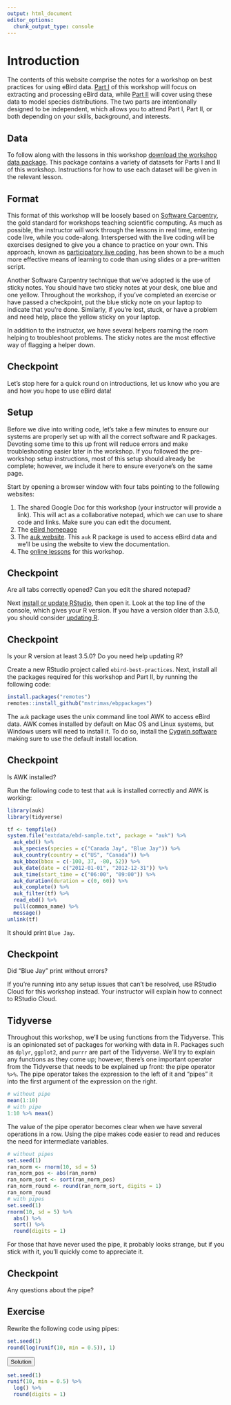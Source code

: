 ```yaml
---
output: html_document
editor_options: 
  chunk_output_type: console
---
```


# Introduction {#intro}

The contents of this website comprise the notes for a workshop on best practices for using eBird data. [Part I](#ebird-intro) of this workshop will focus on extracting and processing eBird data, while [Part II](#model-intro) will cover using these data to model species distributions. The two parts are intentionally designed to be independent, which allows you to attend Part I, Part II, or both depending on your skills, background, and interests.

## Data {#intro-data}

To follow along with the lessons in this workshop [download the workshop data package](https://github.com/mstrimas/ebp-workshop-au/raw/master/raw-data/ebp-workshop.zip). This package contains a variety of datasets for Parts I and II of this workshop. Instructions for how to use each dataset will be given in the relevant lesson.

## Format {#intro-format}

This format of this workshop will be loosely based on [Software Carpentry](https://software-carpentry.org/), the gold standard for workshops teaching scientific computing. As much as possible, the instructor will work through the lessons in real time, entering code live, while you code-along. Interspersed with the live coding will be exercises designed to give you a chance to practice on your own. This approach, known as [participatory live coding](https://carpentries.github.io/instructor-training/14-live/), has been shown to be a much more effective means of learning to code than using slides or a pre-written script.

Another Software Carpentry technique that we've adopted is the use of sticky notes. You should have two sticky notes at your desk, one blue and one yellow. Throughout the workshop, if you've completed an exercise or have passed a checkpoint, put the blue sticky note on your laptop to indicate that you're done. Similarly, if you're lost, stuck, or have a problem and need help, place the yellow sticky on your laptop.

In addition to the instructor, we have several helpers roaming the room helping to troubleshoot problems. The sticky notes are the most effective way of flagging a helper down.

<div class="checkpoint">
  <h2>Checkpoint</h2>
  Let's stop here for a quick round on introductions, let us know who you are and how you hope to use eBird data!
</div>

## Setup {#intro-setup}

Before we dive into writing code, let's take a few minutes to ensure our systems are properly set up with all the correct software and R packages. Devoting some time to this up front will reduce errors and make troubleshooting easier later in the workshop. If you followed the pre-workshop setup instructions, most of this setup should already be complete; however, we include it here to ensure everyone's on the same page.

Start by opening a browser window with four tabs pointing to the following websites:

1. The shared Google Doc for this workshop (your instructor will provide a link). This will act as a collaborative notepad, which we can use to share code and links. Make sure you can edit the document.
2. The [eBird homepage](https://ebird.org)
3. The [auk website](https://cornelllabofornithology.github.io/auk/). This `auk` R package is used to access eBird data and we'll be using the website to view the documentation.
4. The [online lessons](http://strimas.com/ebp-workshop-au) for this workshop.

<div class="checkpoint">
  <h2>Checkpoint</h2>
  Are all tabs correctly opened? Can you edit the shared notepad?
</div>

Next [install or update RStudio](https://www.rstudio.com/products/rstudio/download/#download), then open it. Look at the top line of the console, which gives your R version. If you have a version older than 3.5.0, you should consider [updating R](https://cloud.r-project.org/). 

<div class="checkpoint">
  <h2>Checkpoint</h2>
  Is your R version at least 3.5.0? Do you need help updating R?
</div>

Create a new RStudio project called `ebird-best-practices`. Next, install all the packages required for this workshop and Part II, by running the following code:

```r
install.packages("remotes")
remotes::install_github("mstrimas/ebppackages")
```

The `auk` package uses the unix command line tool AWK to access eBird data. AWK comes installed by default on Mac OS and Linux systems, but Windows users will need to install it. To do so, install the [Cygwin software](https://cygwin.com/install.html) making sure to use the default install location.

<div class="checkpoint">
  <h2>Checkpoint</h2>
  Is AWK installed?
</div>

Run the following code to test that `auk` is installed correctly and AWK is working:

```r
library(auk)
library(tidyverse)

tf <- tempfile()
system.file("extdata/ebd-sample.txt", package = "auk") %>% 
  auk_ebd() %>%
  auk_species(species = c("Canada Jay", "Blue Jay")) %>%
  auk_country(country = c("US", "Canada")) %>%
  auk_bbox(bbox = c(-100, 37, -80, 52)) %>%
  auk_date(date = c("2012-01-01", "2012-12-31")) %>%
  auk_time(start_time = c("06:00", "09:00")) %>%
  auk_duration(duration = c(0, 60)) %>%
  auk_complete() %>% 
  auk_filter(tf) %>% 
  read_ebd() %>% 
  pull(common_name) %>% 
  message()
unlink(tf)
```

It should print `Blue Jay`.

<div class="checkpoint">
  <h2>Checkpoint</h2>
  Did "Blue Jay" print without errors?
</div>

If you're running into any setup issues that can't be resolved, use RStudio Cloud for this workshop instead. Your instructor will explain how to connect to RStudio Cloud.

## Tidyverse {#intro-tidyverse}

Throughout this workshop, we'll be using functions from the Tidyverse. This is an opinionated set of packages for working with data in R. Packages such as `dplyr`, `ggplot2`, and `purrr` are part of the Tidyverse. We'll try to explain any functions as they come up; however, there's one important operator from the Tidyverse that needs to be explained up front: the pipe operator `%>%`. The pipe operator takes the expression to the left of it and "pipes" it into the first argument of the expression on the right.

```r
# without pipe
mean(1:10)
# with pipe
1:10 %>% mean()
```

The value of the pipe operator becomes clear when we have several operations in a row. Using the pipe makes code easier to read and reduces the need for intermediate variables. 

```r
# without pipes
set.seed(1)
ran_norm <- rnorm(10, sd = 5)
ran_norm_pos <- abs(ran_norm)
ran_norm_sort <- sort(ran_norm_pos)
ran_norm_round <- round(ran_norm_sort, digits = 1)
ran_norm_round
# with pipes
set.seed(1)
rnorm(10, sd = 5) %>% 
  abs() %>% 
  sort() %>% 
  round(digits = 1)
```

For those that have never used the pipe, it probably looks strange, but if you stick with it, you'll quickly come to appreciate it.

<div class="checkpoint">
  <h2>Checkpoint</h2>
  Any questions about the pipe?
</div>

<div class="exercise">
  <h2>Exercise</h2>
  Rewrite the following code using pipes:

```r
set.seed(1)
round(log(runif(10, min = 0.5)), 1)
```

<button class="solution">Solution</button>
<div class="solution-content">

```r
set.seed(1)
runif(10, min = 0.5) %>% 
  log() %>% 
  round(digits = 1)
```

</div>
</div>
